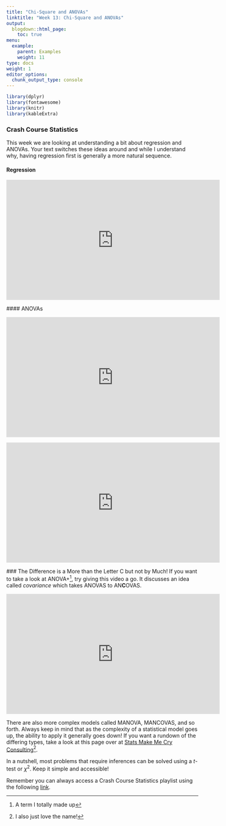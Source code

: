```yaml
---
title: "Chi-Square and ANOVAs"
linktitle: "Week 13: Chi-Square and ANOVAs"
output:
  blogdown::html_page:
    toc: true
menu:
  example:
    parent: Examples
    weight: 11
type: docs
weight: 1
editor_options: 
  chunk_output_type: console
---
```

```r
library(dplyr)
library(fontawesome)
library(knitr)
library(kableExtra)
```

### Crash Course Statistics
This week we are looking at understanding a bit about regression and ANOVAs. Your text switches these ideas around and while I understand why, having regression first is generally a more natural sequence. 

#### Regression
<p align="center">
  <iframe width="560" height="315" src="https://www.youtube.com/embed/WWqE7YHR4Jc" frameborder="0" allow="accelerometer; autoplay; encrypted-media; gyroscope; picture-in-picture" allowfullscreen></iframe>
  </p>
  
  #### ANOVAs
  <p align="center">
  <iframe width="560" height="315" src="https://www.youtube.com/embed/oOuu8IBd-yo" frameborder="0" allow="accelerometer; autoplay; encrypted-media; gyroscope; picture-in-picture" allowfullscreen></iframe>
  </p>
  
  <p align="center">
  <iframe width="560" height="315" src="https://www.youtube.com/embed/wo1xlefg5KI" frameborder="0" allow="accelerometer; autoplay; encrypted-media; gyroscope; picture-in-picture" allowfullscreen></iframe>
  </p>
  
  ### The Difference is a More than the Letter C but not by Much!
  If you want to take a look at ANOVA+^[A term I totally made up], try giving this video a go. It discusses an idea called *covariance* which takes ANOVAS to AN**C**OVAS.
<p align="center">
  <iframe width="560" height="315" src="https://www.youtube.com/embed/QdmG6uUtB4o" frameborder="0" allow="accelerometer; autoplay; encrypted-media; gyroscope; picture-in-picture" allowfullscreen></iframe>
  </p>
  
  There are also more complex models called MANOVA, MANCOVAS, and so forth. Always keep in mind that as the complexity of a statistical model goes up, the ability to apply it generally goes down! If you want a rundown of the differing types, take a look at this page over at [Stats Make Me Cry Consulting]("http://www.statsmakemecry.com/smmctheblog/stats-soup-anova-ancova-manova-mancova"){target="_blank"}^[I also just love the name!].

In a nutshell, most problems that require inferences can be solved using a *t*-test or $\chi^2$. Keep it simple and accessible!
  
  Remember you can always access a Crash Course Statistics playlist using the following  [link](https://www.youtube.com/playlist?list=PL8dPuuaLjXtNM_Y-bUAhblSAdWRnmBUcr){target="_blank"}.

